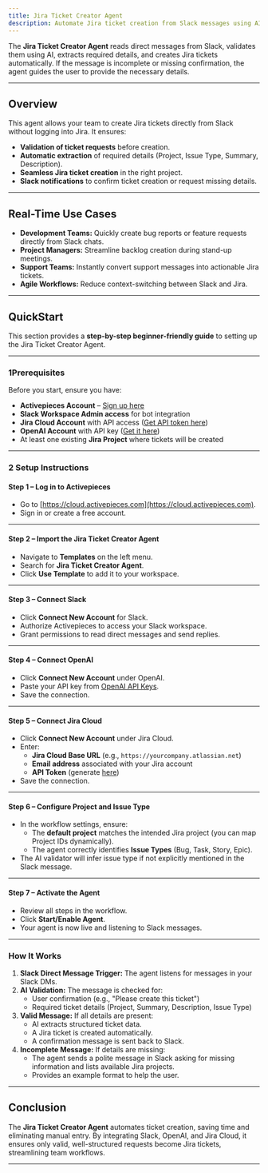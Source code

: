 ```yaml
---
title: Jira Ticket Creator Agent
description: Automate Jira ticket creation from Slack messages using AI validation and Jira Cloud integration.
---
```


The **Jira Ticket Creator Agent** reads direct messages from Slack, validates them using AI, extracts required details, and creates Jira tickets automatically. If the message is incomplete or missing confirmation, the agent guides the user to provide the necessary details.

---

## Overview

This agent allows your team to create Jira tickets directly from Slack without logging into Jira. It ensures:

- **Validation of ticket requests** before creation.
- **Automatic extraction** of required details (Project, Issue Type, Summary, Description).
- **Seamless Jira ticket creation** in the right project.
- **Slack notifications** to confirm ticket creation or request missing details.

---

## Real-Time Use Cases

- **Development Teams:** Quickly create bug reports or feature requests directly from Slack chats.
- **Project Managers:** Streamline backlog creation during stand-up meetings.
- **Support Teams:** Instantly convert support messages into actionable Jira tickets.
- **Agile Workflows:** Reduce context-switching between Slack and Jira.

---

## QuickStart

This section provides a **step-by-step beginner-friendly guide** to setting up the Jira Ticket Creator Agent.

---

### 1️Prerequisites

Before you start, ensure you have:

- **Activepieces Account** – [Sign up here](https://activepieces.com)
- **Slack Workspace Admin access** for bot integration
- **Jira Cloud Account** with API access ([Get API token here](https://id.atlassian.com/manage-profile/security/api-tokens))
- **OpenAI Account** with API key ([Get it here](https://platform.openai.com/account/api-keys))
- At least one existing **Jira Project** where tickets will be created

---

### 2️ Setup Instructions

#### **Step 1 – Log in to Activepieces**

- Go to [https://cloud.activepieces.com](https://cloud.activepieces.com).
- Sign in or create a free account.

---

#### **Step 2 – Import the Jira Ticket Creator Agent**

- Navigate to **Templates** on the left menu.
- Search for **Jira Ticket Creator Agent**.
- Click **Use Template** to add it to your workspace.

---

#### **Step 3 – Connect Slack**

- Click **Connect New Account** for Slack.
- Authorize Activepieces to access your Slack workspace.
- Grant permissions to read direct messages and send replies.

---

#### **Step 4 – Connect OpenAI**

- Click **Connect New Account** under OpenAI.
- Paste your API key from [OpenAI API Keys](https://platform.openai.com/account/api-keys).
- Save the connection.

---

#### **Step 5 – Connect Jira Cloud**

- Click **Connect New Account** under Jira Cloud.
- Enter:
  - **Jira Cloud Base URL** (e.g., `https://yourcompany.atlassian.net`)
  - **Email address** associated with your Jira account
  - **API Token** (generate [here](https://id.atlassian.com/manage-profile/security/api-tokens))
- Save the connection.

---

#### **Step 6 – Configure Project and Issue Type**

- In the workflow settings, ensure:
  - The **default project** matches the intended Jira project (you can map Project IDs dynamically).
  - The agent correctly identifies **Issue Types** (Bug, Task, Story, Epic).
- The AI validator will infer issue type if not explicitly mentioned in the Slack message.

---

#### **Step 7 – Activate the Agent**

- Review all steps in the workflow.
- Click **Start/Enable Agent**.
- Your agent is now live and listening to Slack messages.

---

### How It Works

1. **Slack Direct Message Trigger:** The agent listens for messages in your Slack DMs.
2. **AI Validation:** The message is checked for:
   - User confirmation (e.g., "Please create this ticket")
   - Required ticket details (Project, Summary, Description, Issue Type)
3. **Valid Message:** If all details are present:
   - AI extracts structured ticket data.
   - A Jira ticket is created automatically.
   - A confirmation message is sent back to Slack.
4. **Incomplete Message:** If details are missing:
   - The agent sends a polite message in Slack asking for missing information and lists available Jira projects.
   - Provides an example format to help the user.

---

## Conclusion

The **Jira Ticket Creator Agent** automates ticket creation, saving time and eliminating manual entry. By integrating Slack, OpenAI, and Jira Cloud, it ensures only valid, well-structured requests become Jira tickets, streamlining team workflows.

---
